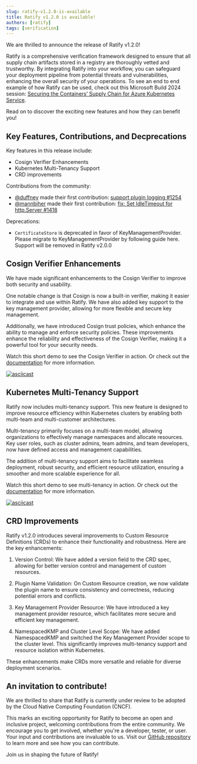 ```yaml
---
slug: ratify-v1.2.0-is-available
title: Ratify v1.2.0 is available! 
authors: [ratify]
tags: [verification]
---
```


We are thrilled to announce the release of Ratify v1.2.0! 

Ratify is a comprehensive verification framework designed to ensure that all supply chain artifacts stored in a registry are thoroughly vetted and trustworthy. By integrating Ratify into your workflow, you can safeguard your deployment pipeline from potential threats and vulnerabilities, enhancing the overall security of your operations. To see an end to end example of how Ratify can be used, check out this Microsoft Build 2024 session: [Securing the Containers’ Supply Chain for Azure Kubernetes Service](https://youtu.be/5W-22xU4EP0?si=EMlmTDXRzFHj0zw0). 

Read on to discover the exciting new features and how they can benefit you!

## Key Features, Contributions, and Decprecations

Key features in this release include:
- Cosign Verifier Enhancements 
- Kubernetes Multi-Tenancy Support
- CRD improvements

Contributions from the community:
- [@duffney](https://github.com/duffney) made their first contribution: [support plugin logging #1254](https://github.com/deislabs/ratify/pull/1254)
- [@mannbiher](https://github.com/mannbiher) made their first contribution: [fix: Set IdleTimeout for http.Server #1418](https://github.com/deislabs/ratify/pull/1418)

Deprecations:
- `CertificateStore` is deprecated in favor of KeyManagementProvider. Please migrate to KeyManagementProvider by following guide here. Support will be removed in Ratify v2.0.0

## Cosign Verifier Enhancements

We have made significant enhancements to the Cosign Verifier to improve both security and usability. 

One notable change is that Cosign is now a built-in verifier, making it easier to integrate and use within Ratify. We have also added key support to the key management provider, allowing for more flexible and secure key management. 

Additionally, we have introduced Cosign trust policies, which enhance the ability to manage and enforce security policies. These improvements enhance the reliability and effectiveness of the Cosign Verifier, making it a powerful tool for your security needs.

<!-- TODO: update links -->

Watch this short demo to see the Cosign Verifier in action. Or check out the [documentation](https://ratify.dev/docs/reference/verifiers/cosign) for more information.

[![asciicast](https://asciinema.org/a/658139.svg)](https://asciinema.org/a/658139)

## Kubernetes Multi-Tenancy Support

Ratify now includes multi-tenancy support. This new feature is designed to improve resource efficiency within Kubernetes clusters by enabling both multi-team and multi-customer architectures. 

Multi-tenancy primarily focuses on a multi-team model, allowing organizations to effectively manage namespaces and allocate resources. Key user roles, such as cluster admins, team admins, and team developers, now have defined access and management capabilities.

The addition of multi-tenancy support aims to facilitate seamless deployment, robust security, and efficient resource utilization, ensuring a smoother and more scalable experience for all.
<!-- TODO: update links -->
Watch this short demo to see multi-tenancy in action. Or check out the [documentation](https://ratify.dev/docs/reference/multi-tenancy) for more information.

[![asciicast](https://asciinema.org/a/PO8RPcuZ2qyShif80c55WQipj.svg)](https://asciinema.org/a/PO8RPcuZ2qyShif80c55WQipj)

## CRD Improvements

Ratify v1.2.0 introduces several improvements to Custom Resource Definitions (CRDs) to enhance their functionality and robustness. Here are the key enhancements:

1. Version Control: We have added a version field to the CRD spec, allowing for better version control and management of custom resources.

2. Plugin Name Validation: On Custom Resource creation, we now validate the plugin name to ensure consistency and correctness, reducing potential errors and conflicts.

3. Key Management Provider Resource: We have introduced a key management provider resource, which facilitates more secure and efficient key management.

4. NamespacedKMP and Cluster Level Scope: We have added NamespacedKMP and switched the Key Management Provider scope to the cluster level. This significantly improves multi-tenancy support and resource isolation within Kubernetes.

These enhancements make CRDs more versatile and reliable for diverse deployment scenarios.

## An invitation to contribute!

We are thrilled to share that Ratify is currently under review to be adopted by the Cloud Native Computing Foundation (CNCF). 

This marks an exciting opportunity for Ratify to become an open and inclusive project, welcoming contributions from the entire community. We encourage you to get involved, whether you're a developer, tester, or user. Your input and contributions are invaluable to us. Visit our [GitHub repository](https://github.com/deislabs/ratify/blob/dev/CONTRIBUTING.md) to learn more and see how you can contribute. 

Join us in shaping the future of Ratify!
